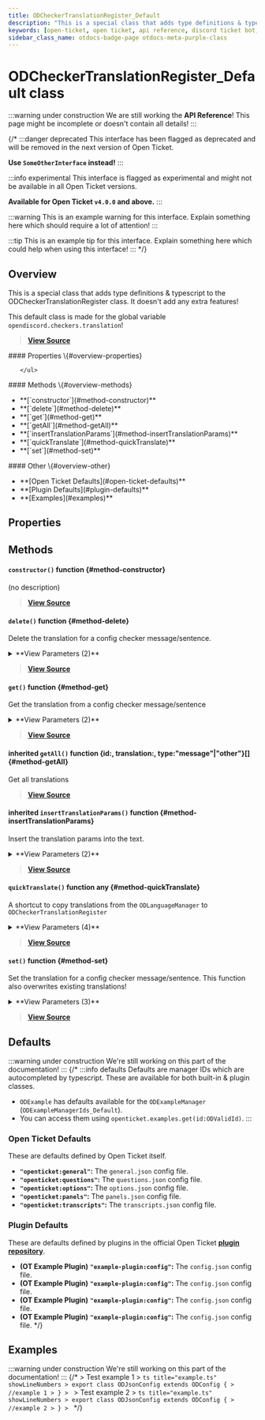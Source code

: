 ```yaml
---
title: ODCheckerTranslationRegister_Default
description: "This is a special class that adds type definitions & typescript to the ODCheckerTranslationRegister class. It doesn't add any extra features!"
keywords: [open-ticket, open ticket, api reference, discord ticket bot, class]
sidebar_class_name: otdocs-badge-page otdocs-meta-purple-class
---
```

<head>
    <link rel="apple-touch-icon" href="/img/logo_vertical.png"/>
</head>

# ODCheckerTranslationRegister_Default <M color="purple">class</M>

:::warning under construction
We are still working the **API Reference**! This page might be incomplete or doesn't contain all details!
:::

{/*
:::danger deprecated
This interface has been flagged as deprecated and will be removed in the next version of Open Ticket.

**Use `SomeOtherInterface` instead!**
:::

:::info experimental
This interface is flagged as experimental and might not be available in all Open Ticket versions.

**Available for Open Ticket `v4.0.0` and above.**
:::

:::warning
This is an example warning for this interface. Explain something here which should require a lot of attention!
:::

:::tip
This is an example tip for this interface. Explain something here which could help when using this interface!
:::
*/}

## Overview
This is a special class that adds type definitions & typescript to the ODCheckerTranslationRegister class.
It doesn't add any extra features!

This default class is made for the global variable `opendiscord.checkers.translation`!

> [**View Source**](https://otgithub.dj-dj.be/tree/main/src/core/api/defaults/checker.ts#L311)

<FlexHorizontal>
<div style={{width:"30%"}} className="otdocs-flex-mobile-width">
    #### Properties \{#overview-properties}
    <ul>
        
    </ul>
</div>
<div style={{width:"30%"}} className="otdocs-flex-mobile-width">
    #### Methods \{#overview-methods}
    <ul>
        <li>**[`constructor`](#method-constructor)**</li>
        <li>**[`delete`](#method-delete)**</li>
        <li>**[`get`](#method-get)**</li>
        <li>**[`getAll`](#method-getAll)**</li>
        <li>**[`insertTranslationParams`](#method-insertTranslationParams)**</li>
        <li>**[`quickTranslate`](#method-quickTranslate)**</li>
        <li>**[`set`](#method-set)**</li>
    </ul>
</div>
<div style={{width:"30%"}} className="otdocs-flex-mobile-width">
    #### Other \{#overview-other}
    <ul>
        <li>**[Open Ticket Defaults](#open-ticket-defaults)**</li>
        <li>**[Plugin Defaults](#plugin-defaults)**</li>
        <li>**[Examples](#examples)**</li>
    </ul>
</div>
</FlexHorizontal>

## Properties




## Methods
<Divider></Divider>
#### `constructor()` <M color="orange">function</M> <ApiBlock><ApiUrl url="class:ODCheckerTranslationRegister_Default" label="api.ODCheckerTranslationRegister_Default"/></ApiBlock> \{#method-constructor}
(no description)



> [**View Source**](https://otgithub.dj-dj.be)

<Divider></Divider>
#### `delete()` <M color="orange">function</M> <ApiBlock><ApiUrl url="js:boolean" label="boolean"/></ApiBlock> \{#method-delete}
Delete the translation for a config checker message/sentence.

<details>
<summary>**View Parameters (2)**</summary>
- **`type`:** <M color="brown">type</M> <ApiBlock>"other"</ApiBlock> - Parameter Description Lorem Ipsum.
- **`id`:** <M color="brown">type</M> <ApiBlock><ApiUrl url="type:ODCheckerTranslationRegisterOtherIds_Default" label="api.ODCheckerTranslationRegisterOtherIds_Default"/></ApiBlock> - Parameter Description Lorem Ipsum.
</details>

> [**View Source**](https://otgithub.dj-dj.be/tree/main/src/core/api/defaults/checker.ts#L328)

<Divider></Divider>
#### `get()` <M color="orange">function</M> <ApiBlock><ApiUrl url="js:string" label="string"/></ApiBlock> \{#method-get}
Get the translation from a config checker message/sentence

<details>
<summary>**View Parameters (2)**</summary>
- **`type`:** <M color="brown">type</M> <ApiBlock>"other"</ApiBlock> - Parameter Description Lorem Ipsum.
- **`id`:** <M color="brown">type</M> <ApiBlock><ApiUrl url="type:ODCheckerTranslationRegisterOtherIds_Default" label="api.ODCheckerTranslationRegisterOtherIds_Default"/></ApiBlock> - Parameter Description Lorem Ipsum.
</details>

> [**View Source**](https://otgithub.dj-dj.be/tree/main/src/core/api/defaults/checker.ts#L312)

<Divider></Divider>
#### <C color="orange">inherited</C> `getAll()` <M color="orange">function</M> <ApiBlock>\{id:<ApiUrl url="js:string" label="string"/>, translation:<ApiUrl url="js:string" label="string"/>, type:"message"|"other"\}[]</ApiBlock> \{#method-getAll}
Get all translations



> [**View Source**](https://otgithub.dj-dj.be/tree/main/src/core/api/modules/checker.ts#L203)

<Divider></Divider>
#### <C color="orange">inherited</C> `insertTranslationParams()` <M color="orange">function</M> <ApiBlock><ApiUrl url="js:string" label="string"/></ApiBlock> \{#method-insertTranslationParams}
Insert the translation params into the text.

<details>
<summary>**View Parameters (2)**</summary>
- **`text`:** <M color="blue">string</M> <ApiBlock><ApiUrl url="js:string" label="string"/></ApiBlock> - Parameter Description Lorem Ipsum.
- **`translationParams`:** <M color="pink">array</M> <ApiBlock><ApiUrl url="js:string" label="string"/>[]</ApiBlock> - Parameter Description Lorem Ipsum.
</details>

> [**View Source**](https://otgithub.dj-dj.be/tree/main/src/core/api/modules/checker.ts#L208)

<Divider></Divider>
#### `quickTranslate()` <M color="orange">function</M> <ApiBlock>any</ApiBlock> \{#method-quickTranslate}
A shortcut to copy translations from the `ODLanguageManager` to `ODCheckerTranslationRegister`

<details>
<summary>**View Parameters (4)**</summary>
- **`manager`:** <M color="purple">class</M> <ApiBlock><ApiUrl url="class:ODLanguageManager_Default" label="api.ODLanguageManager_Default"/></ApiBlock> - Parameter Description Lorem Ipsum.
- **`translationId`:** <M color="blue">string</M> <ApiBlock><ApiUrl url="js:string" label="string"/></ApiBlock> - Parameter Description Lorem Ipsum.
- **`type`:** <M color="brown">type</M> <ApiBlock>"message"|"other"</ApiBlock> - Parameter Description Lorem Ipsum.
- **`id`:** <M color="brown">type</M> <ApiBlock><ApiUrl url="type:ODCheckerTranslationRegisterOtherIds_Default" label="api.ODCheckerTranslationRegisterOtherIds_Default"/>|<ApiUrl url="type:ODCheckerTranslationRegisterMessageIds_Default" label="api.ODCheckerTranslationRegisterMessageIds_Default"/></ApiBlock> - Parameter Description Lorem Ipsum.
</details>

> [**View Source**](https://otgithub.dj-dj.be/tree/main/src/core/api/defaults/checker.ts#L336)

<Divider></Divider>
#### `set()` <M color="orange">function</M> <ApiBlock><ApiUrl url="js:boolean" label="boolean"/></ApiBlock> \{#method-set}
Set the translation for a config checker message/sentence. This function also overwrites existing translations!

<details>
<summary>**View Parameters (3)**</summary>
- **`type`:** <M color="brown">type</M> <ApiBlock>"other"</ApiBlock> - Parameter Description Lorem Ipsum.
- **`id`:** <M color="brown">type</M> <ApiBlock><ApiUrl url="type:ODCheckerTranslationRegisterOtherIds_Default" label="api.ODCheckerTranslationRegisterOtherIds_Default"/></ApiBlock> - Parameter Description Lorem Ipsum.
- **`translation`:** <M color="blue">string</M> <ApiBlock><ApiUrl url="js:string" label="string"/></ApiBlock> - Parameter Description Lorem Ipsum.
</details>

> [**View Source**](https://otgithub.dj-dj.be/tree/main/src/core/api/defaults/checker.ts#L320)

<Divider></Divider>

## Defaults
:::warning under construction
We're still working on this part of the documentation!
:::
{/*
:::info defaults
Defaults are manager IDs which are autocompleted by typescript. These are available for both built-in & plugin classes.
- `ODExample` has defaults available for the `ODExampleManager` (`ODExampleManagerIds_Default`).
- You can access them using `openticket.examples.get(id:ODValidId)`.
:::

### Open Ticket Defaults
These are defaults defined by Open Ticket itself.
- **`"openticket:general"`:** The `general.json` config file.
- **`"openticket:questions"`:** The `questions.json` config file.
- **`"openticket:options"`:** The `options.json` config file.
- **`"openticket:panels"`:** The `panels.json` config file.
- **`"openticket:transcripts"`:** The `transcripts.json` config file.

### Plugin Defaults
These are defaults defined by plugins in the official Open Ticket [**plugin repository**](https://odplugins.dj-dj.be/tree/main/open-ticket).
- <C color="blue">**(OT Example Plugin)**</C> **`"example-plugin:config"`:** The `config.json` config file.
- <C color="blue">**(OT Example Plugin)**</C> **`"example-plugin:config"`:** The `config.json` config file.
- <C color="blue">**(OT Example Plugin)**</C> **`"example-plugin:config"`:** The `config.json` config file.
- <C color="blue">**(OT Example Plugin)**</C> **`"example-plugin:config"`:** The `config.json` config file.
*/}

## Examples
:::warning under construction
We're still working on this part of the documentation!
:::
{/*
<Tabs>
    <TabItem value="First Example">
    > Test example 1
    > ```ts title="example.ts" showLineNumbers
    > export class ODJsonConfig extends ODConfig {
    >     //example 1
    > }
    > ```
    </TabItem>
    <TabItem value="Second Example">
    > Test example 2
    > ```ts title="example.ts" showLineNumbers
    > export class ODJsonConfig extends ODConfig {
    >     //example 2
    > }
    > ```
    </TabItem>
</Tabs>
*/}

